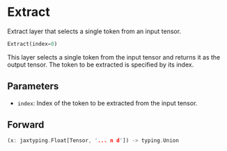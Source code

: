 
# Extract

Extract layer that selects a single token from an input tensor.

```python copy
Extract(index=0)
```

This layer selects a single token from the input tensor and returns it
as the output tensor. The token to be extracted is specified by its index.

## Parameters

- `index`: Index of the token to be extracted from the input tensor.

## Forward
```rust
(x: jaxtyping.Float[Tensor, '... n d']) -> typing.Union
```
